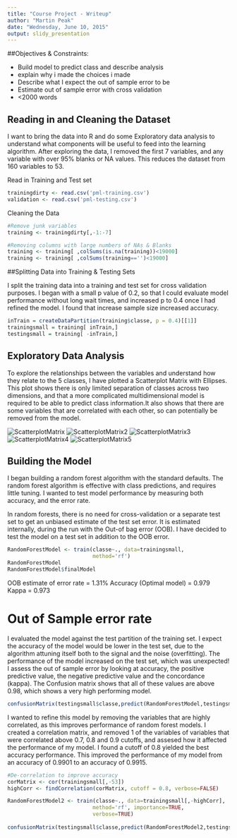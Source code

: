 ```yaml
---
title: "Course Project - Writeup"
author: "Martin Peak"
date: "Wednesday, June 10, 2015"
output: slidy_presentation
---
```


##Objectives & Constraints: 

- Build model to predict class and describe analysis
- explain why i made the choices i made
- Describe what I expect the out of sample error to be
- Estimate out of sample error with cross validation
- <2000 words

## Reading in and Cleaning the Dataset

I want to bring the data into R and do some Exploratory data analysis to understand what components will be useful to feed into the learning algorithm. After exploring the data, I removed the first 7 variables, and any variable with over 95% blanks or NA values. This reduces the dataset from 160 variables to 53.

Read in Training and Test set
```r
trainingdirty <- read.csv('pml-training.csv')
validation <- read.csv('pml-testing.csv')
```

Cleaning the Data
```r
#Remove junk variables
training <- trainingdirty[,-1:-7]

#Removing columns with large numbers of NAs & Blanks
training <- training[ ,colSums(is.na(training))<19000]
training <- training[ ,colSums(training=='')<19000]
```

##Splitting Data into Training & Testing Sets

I split the training data into a training and test set for cross validation purposes. I began with a small p value of 0.2, so that I could evaluate model performance without long wait times, and increased p to 0.4 once I had refined the model. I found that increase sample size increased accuracy.  

```r
inTrain = createDataPartition(training$classe, p = 0.4)[[1]]
trainingsmall = training[ inTrain,]
testingsmall = training[ -inTrain,]
```

## Exploratory Data Analysis

To explore the relationships between the variables and understand how they relate to the 5 classes, I have plotted a Scatterplot Matrix with Ellipses. This plot shows there is only limited separation of classes across two dimensions, and that a more complicated multidimensional model is required to be able to predict class information.It also shows that there are some variables that are correlated with each other, so can potentially be removed from the model.

![ScatterplotMatrix](ScatterplotMatrix1.png)
![ScatterplotMatrix2](ScatterplotMatrix2.png)
![ScatterplotMatrix3](ScatterplotMatrix3.png)
![ScatterplotMatrix4](ScatterplotMatrix4.png)
![ScatterplotMatrix5](ScatterplotMatrix5.png)

## Building the Model

I began building a random forest algorithm with the standard defaults. The random forest algorithm is effective with class predictions, and requires little tuning. I wanted to test model performance by measuring both accuracy, and the error rate.

In random forests, there is no need for cross-validation or a separate test set to get an unbiased estimate of the test set error. It is estimated internally, during the run with the Out-of bag error (OOB). I have decided to test the model on a test set in addition to the OOB error. 

```r
RandomForestModel <- train(classe~., data=trainingsmall,
                           method='rf')
RandomForestModel
RandomForestModel$finalModel
```

OOB estimate of error rate = 1.31%
Accuracy (Optimal model) = 0.979
Kappa = 0.973

# Out of Sample error rate 

I evaluated the model against the test partition of the training set. I expect the accuracy of the model would be lower in the test set, due to the algorithm attuning itself both to the signal and the noise (overfitting). The performance of the model increased on the test set, which was unexpected! I assess the out of sample error by looking at accuracy, the positive predictive value, the negative predictive value and the concordance (kappa). The Confusion matrix shows that all of these values are above 0.98, which shows a very high performing model.

```r
confusionMatrix(testingsmall$classe,predict(RandomForestModel,testingsmall))
```

I wanted to refine this model by removing the variables that are highly correlated, as this improves performance of random forest models. I created a correlation matrix, and removed 1 of the variables of variables that were correlated above 0.7, 0.8 and 0.9 cutoffs, and assesed how it affected the performance of my model. I found a cutoff of 0.8 yielded the best accuracy performance. This improved the performance of my model from an accuracy of 0.9901 to an accuracy of 0.9915. 

```r
#De-correlation to improve accuracy
corMatrix <- cor(trainingsmall[,-53])
highCorr <- findCorrelation(corMatrix, cutoff = 0.8, verbose=FALSE)

RandomForestModel2 <- train(classe~., data=trainingsmall[,-highCorr],
                           method='rf', importance=TRUE,
                           verbose=TRUE)
                           
confusionMatrix(testingsmall$classe,predict(RandomForestModel2,testingsmall))
```



